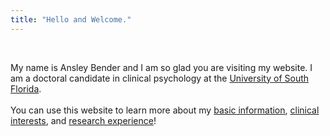 ```yaml
---
title: "Hello and Welcome."
---
```

<script>
   $(document).ready(function() {
     $head = $('#header');
     $head.prepend('<img src=\"Headshot.jpeg\" style=\"float: right;width: 300px;\"/>')
   });
</script>

<br>

My name is Ansley Bender and I am so glad you are visiting my website. I am a doctoral candidate in clinical psychology at the [University of South Florida](https://www.usf.edu/arts-sciences/departments/psychology/).
<br>
<br>
You can use this website to learn more about my [basic information](https://ansley9521.github.io/about.html), [clinical interests](https://ansley9521.github.io/Clinical.html), and [research experience](https://ansley9521.github.io/Research.html)!
